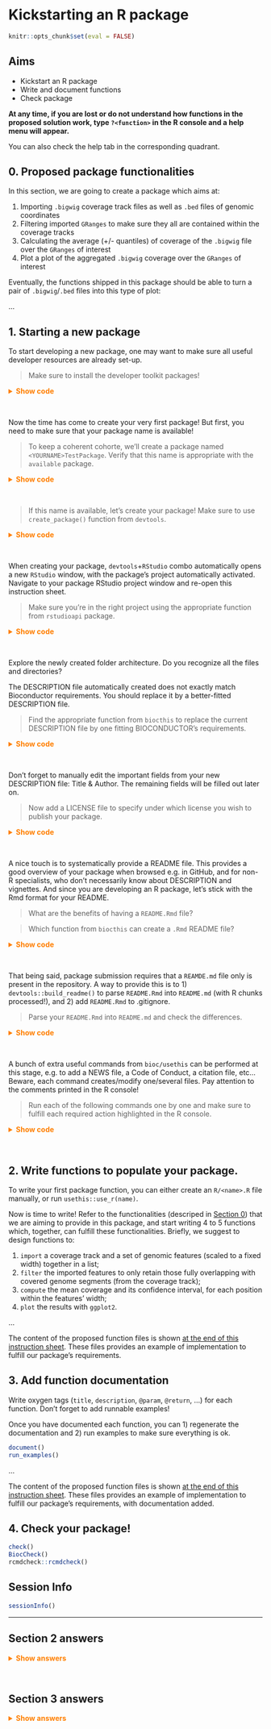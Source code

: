 # Kickstarting an R package

```r
knitr::opts_chunk$set(eval = FALSE)
```

::: {.callout-note icon='true'}

## Aims 

- Kickstart an R package 
- Write and document functions
- Check package 

:::

::: {.callout-tip icon='true'}

**At any time, if you are lost or do not understand how functions in the**
**proposed solution work, type `?<function>` in the R console **
**and a help menu will appear.** 

You can also check the help tab in the corresponding quadrant. 

:::

## 0. Proposed package functionalities {#package-functions}

In this section, we are going to create a package which aims at: 

1. Importing `.bigwig` coverage track files as well as `.bed` files of genomic coordinates
2. Filtering imported `GRanges` to make sure they all are contained within the coverage tracks 
3. Calculating the average (+/- quantiles) of coverage of the `.bigwig` file over the `GRanges` of interest
4. Plot a plot of the aggregated `.bigwig` coverage over the `GRanges` of interest 

Eventually, the functions shipped in this package should be able to turn a pair of `.bigwig`/`.bed` files into this type of plot:

...

## 1. Starting a new package

To start developing a new package, one may want to make sure all useful 
developer resources are already set-up. 

> Make sure to install the developer toolkit packages!

<details><summary style="color: #ff7f00; font-weight: bold">Show code</summary><p>
```r
install.packages("remotes")
remotes::install_cran(
    c(
        "available",
        "devtools",
        "rcmdcheck", 
        "knitr",
        "pkgdown",
        "RefManageR",
        "rmarkdown",
        "rstudioapi",
        "sessioninfo",
        "styler",
        "usethis",
        "gert"
    )
)
BiocManager::install(c("BiocStyle", "BiocCheck", "biocthis"))
```
</p></details><br>

Now the time has come to create your very first package! But first, you need to make sure that your package name is available!

> To keep a coherent cohorte, we'll create a package named `<YOURNAME>TestPackage`. Verify that this name is appropriate with the `available` package.

<details><summary style="color: #ff7f00; font-weight: bold">Show code</summary><p>
```r
available::available("JacquesTestPackage")
```
</p></details><br>

> If this name is available, let's create your package! Make sure to use `create_package()` function from `devtools`.

<details><summary style="color: #ff7f00; font-weight: bold">Show code</summary><p>
```r
library(devtools)
create_package("JacquesTestPackage")
```
</p></details><br>

When creating your package, `devtools`+`RStudio` combo automatically opens a new `RStudio` window, with the package's project automatically activated. Navigate to your package RStudio project window and re-open this instruction sheet. 

> Make sure you're in the right project using the appropriate function from `rstudioapi` package.

<details><summary style="color: #ff7f00; font-weight: bold">Show code</summary><p>
```r
rstudioapi::getActiveProject()
```
</p></details><br>

Explore the newly created folder architecture. Do you recognize all the files and directories? 

The DESCRIPTION file automatically created does not exactly match Bioconductor requirements. You should replace it by a better-fitted DESCRIPTION file. 

> Find the appropriate function from `biocthis` to replace the current DESCRIPTION file by one fitting BIOCONDUCTOR's requirements. 

<details><summary style="color: #ff7f00; font-weight: bold">Show code</summary><p>
```r
biocthis::use_bioc_description()
```
</p></details><br>

Don't forget to manually edit the important fields from your new DESCRIPTION file: Title & Author. The remaining fields will be filled out later on. 

> Now add a LICENSE file to specify under which license you wish to publish your package. 

<details><summary style="color: #ff7f00; font-weight: bold">Show code</summary><p>
```r
usethis::use_mit_license()
```
</p></details><br>

A nice touch is to systematically provide a README file. This provides a good overview of your package when browsed e.g. in GitHub, and for non-R specialists, who don't necessarily know about DESCRIPTION and vignettes. And since you are developing an R package, let's stick with the Rmd format for your README.

> What are the benefits of having a `README.Rmd` file? 

> Which function from `biocthis` can create a `.Rmd` README file? 

<details><summary style="color: #ff7f00; font-weight: bold">Show code</summary><p>
```r
biocthis::use_bioc_readme_rmd()
```
</p></details><br>

That being said, package submission requires that a `REAMDE.md` file only is present in the repository. A way to provide this is to 1) `devtools::build_readme()` to parse `README.Rmd` into `README.md` (with R chunks processed!), and 2) add `README.Rmd` to .gitignore. 

> Parse your `README.Rmd` into `README.md` and check the differences. 

<details><summary style="color: #ff7f00; font-weight: bold">Show code</summary><p>
```r
devtools::load_all('.')
devtools::build_readme()
rstudioapi::documentOpen("README.Rmd")
rstudioapi::documentOpen("README.md")
```
</p></details><br>

A bunch of extra useful commands from `bioc/usethis` can be performed at this stage, e.g. to add a NEWS file, a Code of Conduct, a citation file, etc... Beware, each command creates/modify one/several files. Pay attention to the comments printed in the R console!

> Run each of the following commands one by one and make sure to fulfill each required action highlighted in the R console. 

<details><summary style="color: #ff7f00; font-weight: bold">Show code</summary><p>
```r
biocthis::use_bioc_news_md()  ## To add a NEWS.md file
biocthis::use_bioc_coc()  ## To add a .github/CODE_OF_CONDUCT.md file
biocthis::use_bioc_support()  ## To add a .github/SUPPORT.md file
biocthis::use_bioc_issue_template()  ## To add a .github/ISSUE_TEMPLATE/issue_template.md file
biocthis::use_bioc_citation()  ## To add a inst/CITATION file
usethis::use_lifecycle_badge("Experimental")  ## To add a "Experimental" badge to your README.Rmd
devtools::build_readme()  ## To rebuild README.md
```
</p></details><br>

## 2. Write functions to populate your package.

To write your first package function, you can either create an `R/<name>.R` file manually, or run `usethis::use_r(name)`.

Now is time to write! Refer to the functionalities (descriped in [Section 0](#package-functions)) that we are aiming to provide in this package, and start writing 4 to 5 functions which, together, can fulfill these functionalities. Briefly, we suggest to design functions to: 

1. `import` a coverage track and a set of genomic features (scaled to a fixed width) together in a list;
2. `filter` the imported features to only retain those fully overlapping with covered genome segments (from the coverage track);
3. `compute` the mean coverage and its confidence interval, for each position within the features' width;
4. `plot` the results with `ggplot2`.

...

The content of the proposed function files is shown [at the end of this instruction sheet](#answers2). These files provides an example of implementation to fulfill our package's requirements. 


## 3. Add function documentation

Write oxygen tags (`title`, `description`, `@param`, `@return`, ...) for each function. 
Don't forget to add runnable examples!  

Once you have documented each function, you can 1) regenerate the documentation and 2) run examples to make sure everything is ok. 

```r
document()
run_examples()
```

...

The content of the proposed function files is shown [at the end of this instruction sheet](#answers2). These files provides an example of implementation to fulfill our package's requirements, with documentation added.

## 4. Check your package!

```r
check()
BiocCheck()
rcmdcheck::rcmdcheck()
```

## Session Info

```r
sessionInfo()
```

---

## Section 2 answers {#answers2}

<details><summary style="color: #ff7f00; font-weight: bold">Show answers</summary><p>
> Content of `R/import.R`

```r
importFiles <- function(coverage_path, features_path, width) {
    cov <- rtracklayer::import(coverage_path, as = "Rle")
    feat <- rtracklayer::import(features_path)
    feat <- GenomicRanges::resize(feat, width = width, fix = 'center')
    return(
        list(coverage = cov, features = feat)
    )
}
```

> Content of `R/filter`

```r
filterGRanges <- function(l) {
    covered_genome <- GenomicRanges::reduce(as(l[['coverage']], 'GRanges'))
    n_feats <- length(l[['features']])
    l[['features']] <- IRanges::subsetByOverlaps(l[['features']], covered_genome, type = "within")
    message(length(l[['features']]), ' features retained out of ', n_feats)
    return(l)
}
```

> Content of `R/compute`

```r
computeCoverage <- function(l) {
    feats <- l[['features']]
    x <- as.matrix(l[['coverage']][l[['features']]]) |> as.data.frame()
    scores <- t(x) |>
        tibble::as_tibble() |>
        dplyr::mutate(coord = seq(-ncol(x)/2, ncol(x)/2-1, 1)) |>
        tidyr::pivot_longer(cols = -coord, names_to = 'peak', values_to = 'cov') |>
        dplyr::group_by(coord) |>
        dplyr::summarize(
            score = mean(cov, na.rm = TRUE),
            median = median(cov, na.rm = TRUE),
            sd = sd(cov, na.rm = TRUE),
            count = dplyr::n()
        ) |>
        dplyr::mutate(
            se = sd/sqrt(count),
            ci_low = score - qt(1 - (0.05 / 2), count - 1) * se,
            ci_high = score + qt(1 - (0.05 / 2), count - 1) * se
        )
    return(scores)
}
```

> Content of `R/plot`

```r
plotCoverage <- function(x) {
    p <- ggplot(x, mapping = aes(
        x = coord, y = score, ymin = ci_low, ymax = ci_high
    )) +
        geom_line() +
        geom_ribbon(alpha = 0.1)
    return(p)
}
```
</p></details><br>

## Section 3 answers {#answers3}

<details><summary style="color: #ff7f00; font-weight: bold">Show answers</summary><p>
> Content of `R/import.R`

```r
#' importFiles
#'
#' This function parses a coverage track and a features file
#' (bed, narrowPeaks, gtf, ...) and returns a list of the two
#' objects imported in R.
#'
#' @param coverage_path Path to coverage track (bigwig)
#' @param features_path Path to features file (bed, narrowPeaks, gtf, ...)
#' @param width width at which each feature will be rescaled
#' @return named list of 2: coverage and features
#'
#' @importFrom rtracklayer import
#' @importFrom GenomicRanges resize
#' @export
#'
#' @examples
#' importFiles(
#'   here::here('../../../Share/Day2/Scc1-vs-input.bw'),
#'   here::here('../../../Share/Day2/Scc1-peaks.narrowPeak'),
#'   width = 2000
#' )

importFiles <- function(coverage_path, features_path, width) {
    cov <- rtracklayer::import(coverage_path, as = "Rle")
    feat <- rtracklayer::import(features_path)
    feat <- GenomicRanges::resize(feat, width = width, fix = 'center')
    return(
        list(coverage = cov, features = feat)
    )
}
```

> Content of `R/filter`

```r
#' filterGRanges
#'
#' This function takes a named list of 2 (coverage and features) and filters
#' out the features which are not strictly contained within the coverage track.
#'
#' @param l named list of 2 (coverage and features)
#' @return named list of 2 (coverage and features)
#'
#' @importFrom methods as
#' @importFrom GenomicRanges reduce
#' @importFrom IRanges subsetByOverlaps
#' @export
#'
#' @examples
#' l <- importFiles(
#'   here::here('../../../Share/Day2/Scc1-vs-input.bw'),
#'   here::here('../../../Share/Day2/Scc1-peaks.narrowPeak'),
#'   width = 2000
#' )
#' filterGRanges(l)

filterGRanges <- function(l) {
    covered_genome <- GenomicRanges::reduce(as(l[['coverage']], 'GRanges'))
    n_feats <- length(l[['features']])
    l[['features']] <- IRanges::subsetByOverlaps(l[['features']], covered_genome, type = "within")
    message(length(l[['features']]), ' features retained out of ', n_feats)
    return(l)
}
```

> Content of `R/compute`

```r
#' filterGRanges
#' computeCoverage
#'
#' This function takes a named list of 2 (coverage and features) and extracts
#' the coverage over each feature, centered at the center of each feature.
#'
#' @param l named list of 2 (coverage and features)
#' @return a tibble describing average coverage +/- CI over the set of features
#' from `l`
#'
#' @importFrom tibble as_tibble
#' @importFrom dplyr mutate
#' @importFrom dplyr group_by
#' @importFrom dplyr summarize
#' @importFrom dplyr n
#' @importFrom tidyr pivot_longer
#' @export
#'
#' @examples
#' l <- importFiles(
#'   here::here('../../../Share/Day2/Scc1-vs-input.bw'),
#'   here::here('../../../Share/Day2/Scc1-peaks.narrowPeak'),
#'   width = 2000
#' )
#' l <- filterGRanges(l)
#' computeCoverage(l)

computeCoverage <- function(l) {
    feats <- l[['features']]
    x <- as.matrix(l[['coverage']][l[['features']]]) |> as.data.frame()
    scores <- t(x) |>
        tibble::as_tibble() |>
        dplyr::mutate(coord = seq(-ncol(x)/2, ncol(x)/2-1, 1)) |>
        tidyr::pivot_longer(cols = -coord, names_to = 'peak', values_to = 'cov') |>
        dplyr::group_by(coord) |>
        dplyr::summarize(
            score = mean(cov, na.rm = TRUE),
            median = median(cov, na.rm = TRUE),
            sd = sd(cov, na.rm = TRUE),
            count = dplyr::n()
        ) |>
        dplyr::mutate(
            se = sd/sqrt(count),
            ci_low = score - qt(1 - (0.05 / 2), count - 1) * se,
            ci_high = score + qt(1 - (0.05 / 2), count - 1) * se
        )
    return(scores)
}
```

> Content of `R/plot`

```r
#' plotCoverage
#'
#' This function takes a tibble describing average coverage +/- CI over a
#' set of features and returns a ggplot
#'
#' @param x tibble with 'coord', 'score', 'ci_low' and 'ci_high' columns
#' @return ggplot
#'
#' @import ggplot2
#' @export
#'
#' @examples
#' l <- importFiles(
#'   here::here('../../../Share/Day2/Scc1-vs-input.bw'),
#'   here::here('../../../Share/Day2/Scc1-peaks.narrowPeak'),
#'   width = 5000
#' )
#' l <- filterGRanges(l)
#' x <- computeCoverage(l)
#' plotCoverage(x)

plotCoverage <- function(x) {
    p <- ggplot(x, mapping = aes(
        x = coord, y = score, ymin = ci_low, ymax = ci_high
    )) +
        geom_line() +
        geom_ribbon(alpha = 0.1)
    return(p)
}
```
</p></details><br>

